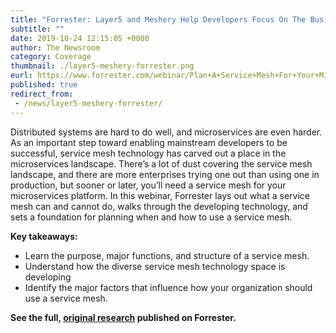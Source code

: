 ```yaml
---
title: "Forrester: Layer5 and Meshery Help Developers Focus On The Business"
subtitle: ""
date: 2019-10-24 12:15:05 +0000
author: The Newsroom
category: Coverage
thumbnail: ./layer5-meshery-forrester.png
eurl: https://www.forrester.com/webinar/Plan+A+Service+Mesh+For+Your+Microservices+Future/-/E-WEB29705
published: true
redirect_from:
 - /news/layer5-meshery-forrester/
---
```



<NewsWrapper>

Distributed systems are hard to do well, and microservices are even harder. As an important step toward enabling mainstream developers to be successful, service mesh technology has carved out a place in the microservices landscape. There’s a lot of dust covering the service mesh landscape, and there are more enterprises trying one out than using one in production, but sooner or later, you’ll need a service mesh for your microservices platform. In this webinar, Forrester lays out what a service mesh can and cannot do, walks through the developing technology, and sets a foundation for planning when and how to use a service mesh.

<strong>Key takeaways:</strong>

<ul>
    <li>Learn the purpose, major functions, and structure of a service mesh.</li>
    <li>Understand how the diverse service mesh technology space is developing</li>
    <li>Identify the major factors that influence how your organization should use a service mesh.</li>
</ul>

**See the full, [original research](https://www.forrester.com/webinar/Plan+A+Service+Mesh+For+Your+Microservices+Future/-/E-WEB29705) published on Forrester.**

</NewsWrapper>
